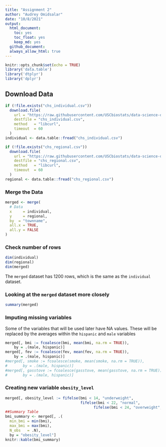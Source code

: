 ```yaml
---
title: "Assignment 2"
author: "Audrey Omidsalar"
date: "10/8/2021"
output:
  html_document:
    toc: yes
    toc_float: yes
    keep_md: yes
  github_document:
  always_allow_html: true
---
```


```r
knitr::opts_chunk$set(echo = TRUE)
library('data.table')
library('dtplyr')
library('dplyr')
```

## Download Data

```r
if (!file.exists("chs_individual.csv"))
  download.file(
    url = "https://raw.githubusercontent.com/USCbiostats/data-science-data/master/01_chs/chs_individual.csv",
    destfile = "chs_individual.csv",
    method   = "libcurl",
    timeout  = 60
  )
individual <- data.table::fread("chs_individual.csv")

if (!file.exists("chs_regional.csv"))
  download.file(
    url = "https://raw.githubusercontent.com/USCbiostats/data-science-data/master/01_chs/chs_regional.csv",
    destfile = "chs_regional.csv",
    method   = "libcurl",
    timeout  = 60
  )
regional <- data.table::fread("chs_regional.csv")
```

### Merge the Data
```r
merged <- merge(
  # Data
  x     = individual,      
  y     = regional, 
  by  = "townname",
  all.x = TRUE,      
  all.y = FALSE
)
```

### Check number of rows
```r
dim(individual)
dim(regional)
dim(merged)
```
The `merged` dataset has 1200 rows, which is the same as the `individual` dataset.

### Looking at the `merged` dataset more closely
```r
summary(merged)
```

### Imputing missing variables
Some of the variables that will be used later have NA values. These will be replaced by the averages within the `hispanic` and `male` variables
```r
merged[, bmi := fcoalesce(bmi, mean(bmi, na.rm = TRUE)),
    by = .(male, hispanic)]
merged[, fev := fcoalesce(fev, mean(fev, na.rm = TRUE)),
    by = .(male, hispanic)]
#merged[, smoke := fcoalesce(smoke, mean(smoke, na.rm = TRUE)),
#       by = .(male, hispanic)]
#merged[, gasstove := fcoalesce(gasstove, mean(gasstove, na.rm = TRUE)),
#       by = .(male, hispanic)]
```

### Creating new variable `obesity_level` 
```r
merged[, obesity_level := fifelse(bmi < 14, "underweight",
                                  fifelse(bmi < 22, "normal",
                                        fifelse(bmi < 24, "overweight", "obese")))] 
##Summary Table
bmi_summary <- merged[, .(
  min_bmi = min(bmi),
  max_bmi = max(bmi),
  N_obs   = .N),
  by = "obesity_level"]
knitr::kable(bmi_summary)
```

